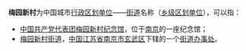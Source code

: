'''梅园新村'''为中国城市[[行政区划|行政区划单位]]——[[街道办事处|街道]]名称（[[乡级行政区划|乡级区划单位]]），可以指：
* [[中国共产党代表团梅园新村纪念馆|中国共产党代表团梅园新村纪念馆]]，位于[[南京|南京]]的一座纪念馆；
* [[梅园新村街道|梅园新村街道]]，[[中华人民共和国|中国]][[江苏省|江苏省]][[南京市|南京市]][[玄武区|玄武区]]下辖的一个[[街道办事处|街道办事处]]。
{{disambig|M梅园新村|Cat=四字乡级行政区划消歧义}}